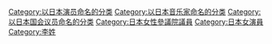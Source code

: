 [[Category:以日本演员命名的分类|Category:以日本演员命名的分类]]
[[Category:以日本音乐家命名的分类|Category:以日本音乐家命名的分类]]
[[Category:以日本国会议员命名的分类|Category:以日本国会议员命名的分类]]
[[Category:日本女性參議院議員|Category:日本女性參議院議員]]
[[Category:日本女演員|Category:日本女演員]]
[[Category:李姓|Category:李姓]]